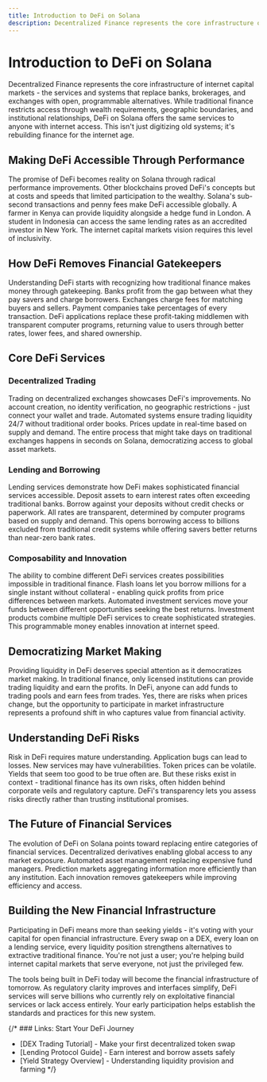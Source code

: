 ```yaml
---
title: Introduction to DeFi on Solana
description: Decentralized Finance represents the core infrastructure of internet capital markets - services and systems that replace banks, brokerages, and exchanges with open, programmable alternatives accessible to anyone with internet access.
---
```


# Introduction to DeFi on Solana

Decentralized Finance represents the core infrastructure of internet capital markets - the services and systems that replace banks, brokerages, and exchanges with open, programmable alternatives. While traditional finance restricts access through wealth requirements, geographic boundaries, and institutional relationships, DeFi on Solana offers the same services to anyone with internet access. This isn't just digitizing old systems; it's rebuilding finance for the internet age.

## Making DeFi Accessible Through Performance

The promise of DeFi becomes reality on Solana through radical performance improvements. Other blockchains proved DeFi's concepts but at costs and speeds that limited participation to the wealthy. Solana's sub-second transactions and penny fees make DeFi accessible globally. A farmer in Kenya can provide liquidity alongside a hedge fund in London. A student in Indonesia can access the same lending rates as an accredited investor in New York. The internet capital markets vision requires this level of inclusivity.

## How DeFi Removes Financial Gatekeepers

Understanding DeFi starts with recognizing how traditional finance makes money through gatekeeping. Banks profit from the gap between what they pay savers and charge borrowers. Exchanges charge fees for matching buyers and sellers. Payment companies take percentages of every transaction. DeFi applications replace these profit-taking middlemen with transparent computer programs, returning value to users through better rates, lower fees, and shared ownership.

## Core DeFi Services

### Decentralized Trading

Trading on decentralized exchanges showcases DeFi's improvements. No account creation, no identity verification, no geographic restrictions - just connect your wallet and trade. Automated systems ensure trading liquidity 24/7 without traditional order books. Prices update in real-time based on supply and demand. The entire process that might take days on traditional exchanges happens in seconds on Solana, democratizing access to global asset markets.

### Lending and Borrowing

Lending services demonstrate how DeFi makes sophisticated financial services accessible. Deposit assets to earn interest rates often exceeding traditional banks. Borrow against your deposits without credit checks or paperwork. All rates are transparent, determined by computer programs based on supply and demand. This opens borrowing access to billions excluded from traditional credit systems while offering savers better returns than near-zero bank rates.

### Composability and Innovation

The ability to combine different DeFi services creates possibilities impossible in traditional finance. Flash loans let you borrow millions for a single instant without collateral - enabling quick profits from price differences between markets. Automated investment services move your funds between different opportunities seeking the best returns. Investment products combine multiple DeFi services to create sophisticated strategies. This programmable money enables innovation at internet speed.

## Democratizing Market Making

Providing liquidity in DeFi deserves special attention as it democratizes market making. In traditional finance, only licensed institutions can provide trading liquidity and earn the profits. In DeFi, anyone can add funds to trading pools and earn fees from trades. Yes, there are risks when prices change, but the opportunity to participate in market infrastructure represents a profound shift in who captures value from financial activity.

## Understanding DeFi Risks

Risk in DeFi requires mature understanding. Application bugs can lead to losses. New services may have vulnerabilities. Token prices can be volatile. Yields that seem too good to be true often are. But these risks exist in context - traditional finance has its own risks, often hidden behind corporate veils and regulatory capture. DeFi's transparency lets you assess risks directly rather than trusting institutional promises.

## The Future of Financial Services

The evolution of DeFi on Solana points toward replacing entire categories of financial services. Decentralized derivatives enabling global access to any market exposure. Automated asset management replacing expensive fund managers. Prediction markets aggregating information more efficiently than any institution. Each innovation removes gatekeepers while improving efficiency and access.

## Building the New Financial Infrastructure

Participating in DeFi means more than seeking yields - it's voting with your capital for open financial infrastructure. Every swap on a DEX, every loan on a lending service, every liquidity position strengthens alternatives to extractive traditional finance. You're not just a user; you're helping build internet capital markets that serve everyone, not just the privileged few.

The tools being built in DeFi today will become the financial infrastructure of tomorrow. As regulatory clarity improves and interfaces simplify, DeFi services will serve billions who currently rely on exploitative financial services or lack access entirely. Your early participation helps establish the standards and practices for this new system.

{/* ### Links: Start Your DeFi Journey
- [DEX Trading Tutorial] - Make your first decentralized token swap
- [Lending Protocol Guide] - Earn interest and borrow assets safely
- [Yield Strategy Overview] - Understanding liquidity provision and farming */}